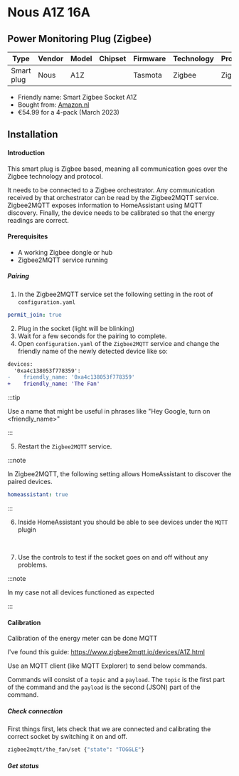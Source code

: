 
# Nous A1Z 16A

## Power Monitoring Plug (Zigbee)

| Type       | Vendor | Model | Chipset | Firmware | Technology | Protocol |
| ---------- | ------ | ----- | ------- | -------- | ---------- | -------- |
| Smart plug | Nous   | A1Z   |         | Tasmota  | Zigbee     | Zigbee   |

- Friendly name: Smart Zigbee Socket A1Z
- Bought from: [Amazon.nl](https://www.amazon.nl/dp/B0054PSH6K?psc=1)
- €54.99 for a 4-pack (March 2023)

## Installation

#### Introduction

This smart plug is Zigbee based, meaning all communication goes over the Zigbee technology and
protocol.

It needs to be connected to a Zigbee orchestrator. Any communication received by that orchestrator
can be read by the Zigbee2MQTT service. Zigbee2MQTT exposes information to HomeAssistant using MQTT
discovery. Finally, the device needs to be calibrated so that the energy readings are correct.

#### Prerequisites

- A working Zigbee dongle or hub
- Zigbee2MQTT service running

##### Pairing

1. In the Zigbee2MQTT service set the following setting in the root of `configuration.yaml`

```yaml
permit_join: true
```

2. Plug in the socket (light will be blinking)
3. Wait for a few seconds for the pairing to complete.
4. Open `configuration.yaml` of the `Zigbee2MQTT` service and change the friendly name of the newly
   detected device like so:

```diff
devices:
  '0xa4c138053f778359':
-    friendly_name: '0xa4c138053f778359'
+    friendly_name: 'The Fan'
```

:::tip

Use a name that might be useful in phrases like "Hey Google, turn on <friendly_name>"

:::

5. Restart the `Zigbee2MQTT` service.

:::note

In Zigbee2MQTT, the following setting allows HomeAssistant to discover the paired devices.

```yaml
homeassistant: true
```

:::

6. Inside HomeAssistant you should be able to see devices under the `MQTT` plugin

<ImageWrapper>
  <Image img={require('./assets/devices-in-mqtt-plugin.png')} />
  <Image img={require('./assets/mqtt-devices.png')} />
  <Image img={require('./assets/controls.png')} />
</ImageWrapper>

7. Use the controls to test if the socket goes on and off without any problems.

:::note

In my case not all devices functioned as expected

:::

#### Calibration

Calibration of the energy meter can be done MQTT

I've found this guide: https://www.zigbee2mqtt.io/devices/A1Z.html

Use an MQTT client (like MQTT Explorer) to send below commands.

Commands will consist of a `topic` and a `payload`. The `topic` is the first part of the command and
the `payload` is the second (JSON) part of the command.

##### Check connection

First things first, lets check that we are connected and calibrating the correct socket by switching
it on and off.

```bash
zigbee2mqtt/the_fan/set {"state": "TOGGLE"}
```

##### Get status
